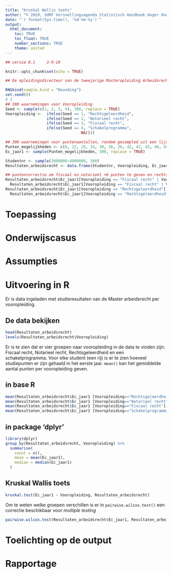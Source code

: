 ```yaml
---
title: "Kruskal Wallis toets"
author: "© 2019, SURF Versnellingsagenda Statistisch Handboek Hoger Onderwijs"
date: "`r format(Sys.time(), '%d-%m-%y')`"
output: 
  html_document:
    toc: TRUE
    toc_float: TRUE
    number_sections: TRUE
    theme: united
---
```


``` r
## versie 0.1     3-9-19
```

```r
knitr::opts_chunk$set(echo = TRUE)
```

```r
## De opleidingsdirecteur van de tweejarige Masteropleiding Arbeidsrecht vraagt zich af of de vooropleiding van zijn studenten te maken heeft met hoe snel zij afstuderen. Zij bekijkt daarom het aantal punten behaald in het eerste jaar naar vooropleiding. Zij vraagt zich af: Welke vooropleidng levert de studenten die het meeste punten halen?

RNGkind(sample.kind = "Rounding")
set.seed(8)
# 3
## 300 waarnemingen voor Vooropleiding
Seed <- sample(c(1, 2, 3, 4), 300, replace = TRUE)
Vooropleiding <-  ifelse(Seed == 1, "Rechtsgeleerdheid", 
                  ifelse(Seed == 2, "Notarieel recht",
                  ifelse(Seed == 3, "Fiscaal recht",
                  ifelse(Seed == 4, "Schakelprogramma",
                                 NA))))

## 300 waarnemingen voor puntenaantallen, random gesampled uit een lijst mogelijkheden
Punten_mogelijkheden <- c(6, 12, 18, 24, 30, 36, 36, 42, 42, 42, 48, 48, 48, 48, 54, 54, 54, 60, 60, 60, 60, 60, 60)
Ec_jaar1 <- sample(Punten_mogelijkheden, 300, replace = TRUE)

Studentnr <- sample(3000000:4000000, 300)
Resultaten_arbeidsrecht <- data.frame(Studentnr, Vooropleiding, Ec_jaar1)

## puntencorrectie om fiscaal en notarieel +6 punten te geven en rechtsgeleerdheid -6 punten
Resultaten_arbeidsrecht$Ec_jaar1[Vooropleiding == "Fiscaal recht" | Vooropleiding == "Notarieel recht"] <-
  Resultaten_arbeidsrecht$Ec_jaar1[Vooropleiding == "Fiscaal recht" | Vooropleiding == "Notarieel recht"] + 6
Resultaten_arbeidsrecht$Ec_jaar1[Vooropleiding == "Rechtsgeleerdheid"] <-
  Resultaten_arbeidsrecht$Ec_jaar1[Vooropleiding == "Rechtsgeleerdheid"] - 6
```

# Toepassing

# Onderwijscasus

# Assumpties

# Uitvoering in R
Er is data ingeladen met studieresultaten van de Master arbeidsrecht per vooropleiding.

## De data bekijken
```r
head(Resultaten_arbeidsrecht)
levels(Resultaten_arbeidsrecht$Vooropleiding)
```
Er is te zien dat er vier groepen naar vooropleiding in de data te vinden zijn: Fiscaal recht, Notarieel recht, Rechtsgeleerdheid en een schakelprogramma. Voor elke student (een rij) is er te zien hoeveel studiepunten er zijn gehaald in het eerste jaar. `mean()` kan het gemiddelde aantal punten per vooropleiding geven.

### 
## in base R
``` r
mean(Resultaten_arbeidsrecht$Ec_jaar1 [Vooropleiding=="Rechtsgeleerdheid"])
mean(Resultaten_arbeidsrecht$Ec_jaar1 [Vooropleiding=="Notarieel recht"])
mean(Resultaten_arbeidsrecht$Ec_jaar1 [Vooropleiding=="Fiscaal recht"])
mean(Resultaten_arbeidsrecht$Ec_jaar1 [Vooropleiding=="Schakelprogramma"])
```

## in package 'dplyr'
``` r
library(dplyr)
group_by(Resultaten_arbeidsrecht, Vooropleiding) %>%
  summarise(
    count = n(),
    mean = mean(Ec_jaar1),
    median = median(Ec_jaar1)
  )
```

## Kruskal Wallis toets

```r
kruskal.test(Ec_jaar1 ~ Vooropleiding, Resultaten_arbeidsrecht)
```

Om te weten welke groepen verschillen is er in `pairwise.wilcox.test()` een correctie beschikbaar voor *multiple testing*
``` r
pairwise.wilcox.test(Resultaten_arbeidsrecht$Ec_jaar1, Resultaten_arbeidsrecht$Vooropleiding, p.adjust.method = "bonferroni")
```
# Toelichting op de output

# Rapportage
